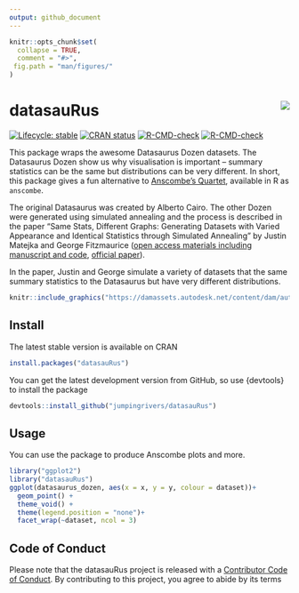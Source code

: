 ```yaml
---
output: github_document
---
```


<!-- README.md is generated from README.Rmd. Please edit that file -->

```r
knitr::opts_chunk$set(
  collapse = TRUE,
  comment = "#>",
 fig.path = "man/figures/"
)
```

# datasauRus <img src="man/figures/logo.png" align="right" />

<!-- badges: start -->
[![Lifecycle: stable](https://img.shields.io/badge/lifecycle-stable-brightgreen.svg)](https://lifecycle.r-lib.org/articles/stages.html#stable)
[![CRAN status](https://www.r-pkg.org/badges/version/datasauRus)](https://CRAN.R-project.org/package=datasauRus)
[![R-CMD-check](https://github.com/jumpingrivers/datasauRus/workflows/R-CMD-check/badge.svg)](https://github.com/jumpingrivers/datasauRus/actions)
[![R-CMD-check](https://github.com/jumpingrivers/datasauRus/actions/workflows/R-CMD-check.yaml/badge.svg)](https://github.com/jumpingrivers/datasauRus/actions/workflows/R-CMD-check.yaml)
<!-- badges: end -->

This package wraps the awesome Datasaurus Dozen datasets. The Datasaurus Dozen show us why visualisation is important -- summary statistics can be the same but distributions can be very different. In short, this package gives a fun alternative to [Anscombe's Quartet](https://en.wikipedia.org/wiki/Anscombe%27s_quartet), available in R as `anscombe`.

The original Datasaurus was created by Alberto Cairo. The other Dozen were generated using simulated annealing and the process
is described in the paper "Same Stats, Different Graphs: Generating
Datasets with Varied Appearance and Identical Statistics through
Simulated Annealing" by Justin
Matejka and George Fitzmaurice ([open access materials including manuscript and code](https://www.research.autodesk.com/publications/same-stats-different-graphs/), [official paper](https://doi.org/10.1145/3025453.3025912)).

In the paper, Justin and George simulate a variety of datasets that the same summary statistics to the Datasaurus but have very different distributions. 


```r
knitr::include_graphics("https://damassets.autodesk.net/content/dam/autodesk/research/publications-assets/gifs/same-stats-different-graphs/DinoSequentialSmaller.gif")
```

## Install
The latest stable version is available on CRAN

```r
install.packages("datasauRus")
```

You can get the latest development version from GitHub, so use {devtools} to install the package

```r
devtools::install_github("jumpingrivers/datasauRus")
```

## Usage

You can use the package to produce Anscombe plots and more.

```r
library("ggplot2")
library("datasauRus")
ggplot(datasaurus_dozen, aes(x = x, y = y, colour = dataset))+
  geom_point() +
  theme_void() +
  theme(legend.position = "none")+
  facet_wrap(~dataset, ncol = 3)
```


## Code of Conduct
  
Please note that the datasauRus project is released with a [Contributor Code of Conduct](https://jumpingrivers.github.io/datasauRus/CODE_OF_CONDUCT.html). By contributing to this project, you agree to abide by its terms
